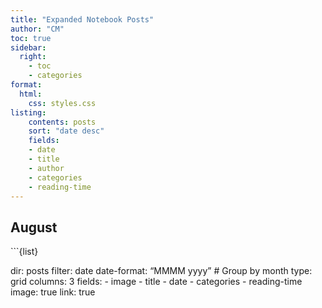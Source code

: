 ```yaml
---
title: "Expanded Notebook Posts"
author: "CM"
toc: true
sidebar:
  right:
    - toc
    - categories
format:
  html:
    css: styles.css
listing:
    contents: posts
    sort: "date desc"
    fields:
    - date
    - title
    - author
    - categories
    - reading-time 
---
```


## August

\`\`\`{list}

dir: posts filter: date date-format: "MMMM yyyy" \# Group by month type: grid columns: 3 fields: - image - title - date - categories - reading-time image: true link: true
